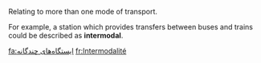 Relating to more than one mode of transport. 

For example, a station which provides transfers between buses and trains could be described as '''intermodal'''.

[[fa:ایستگاه‌های چندگانه]]
[[fr:Intermodalité]]